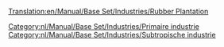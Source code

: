 [[Translation:en/Manual/Base Set/Industries/Rubber Plantation]]

{{nl/Manual/Base Set/Industries/Industrieën|image=en/Manual/Base Set/Industries/Rubberplantation.png
|name=Rubberplantage
|climates=[[nl/Manual/Klimaat#subtropisch|Subtropisch]].
|accepts=Niets
|produces=[[nl/Manual/Base Set/Cargos/Rubber|Rubber]]
|notes=Niet aanwezig in andere [[nl/Manual/Klimaat|klimaten]]
}}

{{nl/Manual/Base Set/Industries/Navbox Industrieën}}
[[Category:nl/Manual/Base Set/Industries/Primaire industrie]]
[[Category:nl/Manual/Base Set/Industries/Subtropische industrie]]